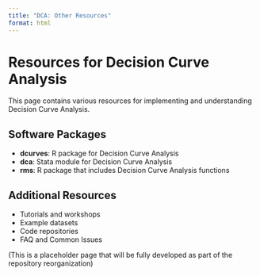 ```yaml
---
title: "DCA: Other Resources"
format: html
---
```


```{=html}
<style>
.title{
  display: none;
}
</style>
```

# Resources for Decision Curve Analysis

This page contains various resources for implementing and understanding Decision Curve Analysis.

## Software Packages

- **dcurves**: R package for Decision Curve Analysis
- **dca**: Stata module for Decision Curve Analysis
- **rms**: R package that includes Decision Curve Analysis functions

## Additional Resources

- Tutorials and workshops
- Example datasets
- Code repositories
- FAQ and Common Issues

(This is a placeholder page that will be fully developed as part of the repository reorganization) 